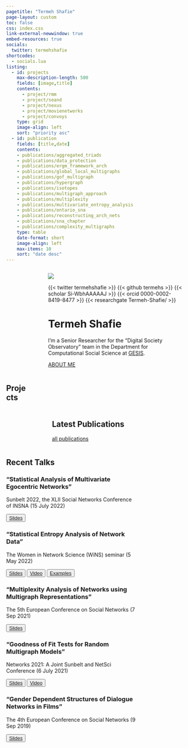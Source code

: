 ```yaml
---
pagetitle: "Termeh Shafie"
page-layout: custom
toc: false
css: index.css
link-external-newwindow: true
embed-resources: true
socials:
  twitter: termehshafie
shortcodes:
  - socials.lua
listing: 
  - id: projects
    max-description-length: 500
    fields: [image,title]
    contents: 
      - project/rmm
      - project/seand
      - project/nexus
      - project/movienetworks
      - project/convoys
    type: grid
    image-align: left
    sort: "priority asc"
  - id: publication
    fields: [title,date]
    contents: 
    - publications/aggregated_triads
    - publications/data_protection
    - publications/ergm_framework_arch
    - publications/global_local_multigraphs
    - publications/gof_multigraph
    - publications/hypergraph
    - publications/isotopes
    - publications/multigraph_approach
    - publications/multiplexity
    - publications/multivariate_entropy_analysis
    - publications/ontario_sna
    - publications/reconstructing_arch_nets
    - publications/sna_chapter
    - publications/complexity_multigraphs
    type: table
    date-format: short
    image-align: left
    max-items: 10
    sort: "date desc"
---
```




::: {.vspace}
:::




:::: {.columns}

::: {.column .col-v-center width="15%"}
:::



::: {.column .col-v-center width="70%"}


::: {.portrait}
![](static/img/avatar.png)

:::{.socials}
{{< twitter termehshafie >}}
{{< github termehs >}}
{{< scholar Si-WbhAAAAAJ >}}
{{< orcid 0000-0002-8419-8477 >}}
{{< researchgate Termeh-Shafie/ >}}
:::


:::

# Termeh Shafie
::: {.termeh-intro}
I’m  a Senior Researcher for the “Digital Society Observatory” team in the Department for Computational Social Science at [GESIS](https://www.gesis.org/en/institute/departments/computational-social-science).

:::{.about-link}
[ABOUT ME](about/)
:::

:::
:::


::: {.vspace}
:::

::::





::::{.columns}
::: {.home-section}
::: {.column .col-v-center width="15%"}
:::

::: {.column .col-v-center width="70%"}

## Projects
:::{#projects}
:::


:::
:::
::::


::::{.columns}


::: {.column .col-v-center width="15%"}
:::

::: {.column .col-v-center width="70%"}

## Latest Publications
:::{#publication}
:::

::: {.all-link}
[all publications](publications/)
:::

:::
::::

::::{.columns}
::: {.home-section}
::: {.column .col-v-center width="15%"}
:::

::: {.column .col-v-center width="70%"}




## Recent Talks

### “Statistical Analysis of Multivariate Egocentric Networks”
Sunbelt 2022, the XLII Social Networks Conference of INSNA (15 July 2022)

<button type="button" class="btn btn-outline-success">
<a href="talks/SUNBELT2022/index.html" target="_blank">Slides</a></button>

### “Statistical Entropy Analysis of Network Data”
The Women in Network Science (WiNS) seminar (5 May 2022)

<button type="button" class="btn btn-outline-success">
<a href="wins_may2022/index.html" target="_blank">Slides</a></button>
<button type="button" class="btn btn-outline-success">
<a href="https://www.youtube.com/watch?v=uJMQKREntfE&feature=youtu.be" target="_blank">Video</a></button>
<button type="button" class="btn btn-outline-success">
<a href="talks/wins_may2022/wins_examples.html" target="_blank">Examples</a></button>


### “Multiplexity Analysis of Networks using Multigraph Representations”
The 5th European Conference on Social Networks (7 Sep 2021)

<button type="button" class="btn btn-outline-success">
<a href="talks/EUSN2021/EUSN2021_talk.pdf" target="_blank">Slides</a></button>

### “Goodness of Fit Tests for Random Multigraph Models”
Networks 2021: A Joint Sunbelt and NetSci Conference (6 July 2021)

<button type="button" class="btn btn-outline-success">
<a href="talks/NETWORKS2021/networks2021.pdf" target="_blank">Slides</a></button>

<button type="button" class="btn btn-outline-success">
<a href="talks/NETWORKS2021/10338_shafie.mp4" target="_blank">Video</a></button>

### “Gender Dependent Structures of Dialogue Networks in Films”
The 4th European Conference on Social Networks (9 Sep 2019)

<button type="button" class="btn btn-outline-success">
<a href="talks/EUSN2019/EUSN2019.html" target="_blank">Slides</a></button>

:::
:::
::::
